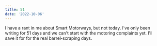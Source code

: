 ```yaml
---
title: 51
date: '2022-10-06'
---
```


I have a rant in me about Smart Motorways, but not today. I've only been writing for 51 days and we can't start with the motoring complaints yet. I'll save it for for the real barrel-scraping days.
